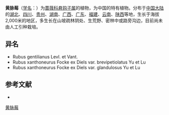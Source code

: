 {{Speciesbox
| name = 黄脉莓
| status = 
| status_system = 
| image =
| genus = Rubus
| species = xanthoneurus
| authority = Focke
| subdivision_ranks =[[变种|变种]]
| subdivision =
* 黄脉莓 ''R. x.'' var. ''xanthoneurus''
* [[腺毛黄脉莓|腺毛黄脉莓]] ''R. x.'' var. ''glandulosus''
*  ''R. x.'' var. ''brevipetiolatus''
}}

'''黄脉莓'''（[[学名|学名]]：{{lang|la|''Rubus xanthoneurus''}}）为[[蔷薇科|蔷薇科]][[悬钩子属|悬钩子属]]的植物，为中国的特有植物。分布于[[中国大陆|中国大陆]]的[[湖北|湖北]]、[[四川|四川]]、[[贵州|贵州]]、[[湖南|湖南]]、[[广西|广西]]、[[广东|广东]]、[[福建|福建]]、[[云南|云南]]、[[陕西|陕西]]等地，生长于海拔2,000米的地区，多生长在山坡疏林阴处、生荒野、密林中或路旁沟边，目前尚未由人工引种栽培。

== 异名 ==
* Rubus gentilianus Levl. et Vant.
* Rubus xanthoneurus Focke ex Diels var. brevipetiolatus Yu et Lu
* Rubus xanthoneurus Focke ex Diels var. glandulosus Yu et Lu

== 参考文献 ==
<div class="references-small">
* {{cite web| url =http://www.bioinfo.cn/db05/KmzwSpecies.php?action=view&id=19510| title =黄脉莓（原变种）| work =《中国高等植物数据库全库》| publisher =中国科学院微生物研究所| author =昆明植物研究所| accessdate =2009-02-25| deadurl =yes| archiveurl =https://web.archive.org/web/20160305054726/http://www.bioinfo.cn/db05/KmzwSpecies.php?action=view&id=19510| archivedate =2016-03-05}}
</div>
{{Taxonbar|from=Q11178220}}

[[Category:悬钩子属|黄脉莓]]


{{植物小作品}}